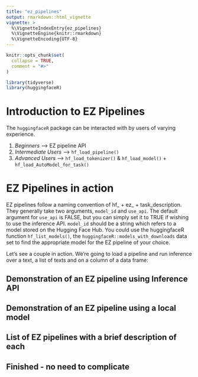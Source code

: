 ```yaml
---
title: "ez_pipelines"
output: rmarkdown::html_vignette
vignette: >
  %\VignetteIndexEntry{ez_pipelines}
  %\VignetteEngine{knitr::rmarkdown}
  %\VignetteEncoding{UTF-8}
---
```


```r
knitr::opts_chunk$set(
  collapse = TRUE,
  comment = "#>"
)
```

```r
library(tidyverse)
library(huggingfaceR)
```

# Introduction to EZ Pipelines

The `huggingfaceR` package can be interacted with by users of varying experience.

1.  *Beginners* --> EZ pipeline API
2.  *Intermediate Users* --> `hf_load_pipeline()`
3.  *Advanced Users* --> `hf_load_tokenizer()` & `hf_load_model()` + `hf_load_AutoModel_for_task()`


# EZ Pipelines in action

EZ pipelines follow a naming convention of hf_ + ez_ + task_description. They generally take two arguments, `model_id` and `use_api`. The default argument for `use_api` is FALSE, but you can simply set it to TRUE if wishing to use the inference API. `model_id` should be a string which refers to a  model stored on the Hugging Face Hub. You could use the huggingfaceR function `hf_list_models()`, the `huggingfaceR::models_with_downloads` data set to find the appropriate model for the EZ pipeline of your choice.

Let's see a couple in action. We're going to load a pipeline and run inference over a text, a list of texts and on a column of a data frame:

## Demonstration of an EZ pipeline using Inference API

## Demonstration of an EZ pipeline using a local model

## List of EZ pipelines with a brief description of each

## Finished - no need to complicate
